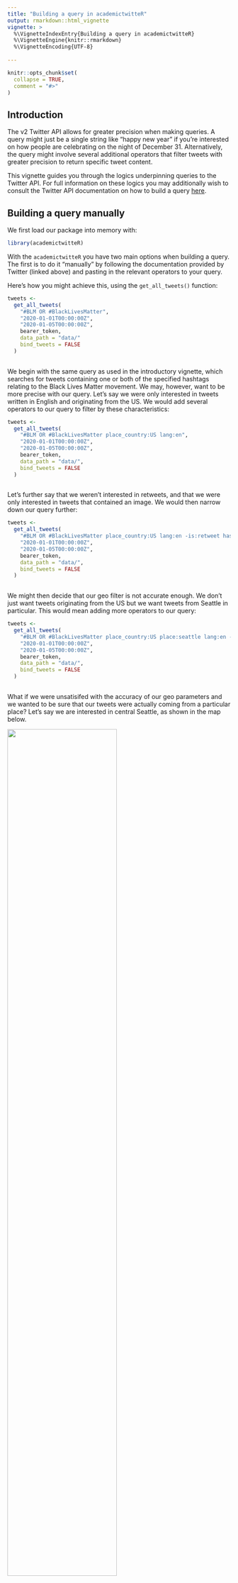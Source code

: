 ```yaml
---
title: "Building a query in academictwitteR"
output: rmarkdown::html_vignette
vignette: >
  %\VignetteIndexEntry{Building a query in academictwitteR}
  %\VignetteEngine{knitr::rmarkdown}
  %\VignetteEncoding{UTF-8}
  
---
```


```r
knitr::opts_chunk$set(
  collapse = TRUE,
  comment = "#>"
)
```

## Introduction

The v2 Twitter API allows for greater precision when making queries. A query might just be a single string like "happy new year" if you're interested on how people are celebrating on the night of December 31. Alternatively, the query might involve several additional operators that filter tweets with greater precision to return specific tweet content. 

This vignette guides you through the logics underpinning queries to the Twitter API. For full information on these logics you may additionally wish to consult the Twitter API documentation on how to build a query [here](https://developer.twitter.com/en/docs/twitter-api/tweets/search/integrate/build-a-query).

## Building a query manually

We first load our package into memory with:

```r
library(academictwitteR)
```

With the `academictwitteR` you have two main options when building a query. The first is to do it "manually" by following the documentation provided by Twitter (linked above) and pasting in the relevant operators to your query.

Here's how you might achieve this, using the `get_all_tweets()` function:

```r

tweets <-
  get_all_tweets(
    "#BLM OR #BlackLivesMatter",
    "2020-01-01T00:00:00Z",
    "2020-01-05T00:00:00Z",
    bearer_token,
    data_path = "data/"
    bind_tweets = FALSE
  )
  
```

We begin with the same query as used in the introductory vignette, which searches for tweets containing one or both of the specified hashtags relating to the Black Lives Matter movement. We may, however, want to be more precise with our query. Let's say we were only interested in tweets written in English and originating from the US. We would add several operators to our query to filter by these characteristics:

```r

tweets <-
  get_all_tweets(
    "#BLM OR #BlackLivesMatter place_country:US lang:en",
    "2020-01-01T00:00:00Z",
    "2020-01-05T00:00:00Z",
    bearer_token,
    data_path = "data/",
    bind_tweets = FALSE
  )
  
```

Let's further say that we weren't interested in retweets, and that we were only interested in tweets that contained an image. We would then narrow down our query further:

```r

tweets <-
  get_all_tweets(
    "#BLM OR #BlackLivesMatter place_country:US lang:en -is:retweet has:images",
    "2020-01-01T00:00:00Z",
    "2020-01-05T00:00:00Z",
    bearer_token,
    data_path = "data/",
    bind_tweets = FALSE
  )
  
```

We might then decide that our geo filter is not accurate enough. We don't just want tweets originating from the US but we want tweets from Seattle in particular. This would mean adding more operators to our query:

```r

tweets <-
  get_all_tweets(
    "#BLM OR #BlackLivesMatter place_country:US place:seattle lang:en -is:retweet has:images",
    "2020-01-01T00:00:00Z",
    "2020-01-05T00:00:00Z",
    bearer_token,
    data_path = "data/",
    bind_tweets = FALSE
  )
  
```

What if we were unsatisifed with the accuracy of our geo parameters and we wanted to be sure that our tweets were actually coming from a particular place? Let's say we are interested in central Seattle, as shown in the map below.

![](files/seattle.png){width=70%}

Twitter also allows us to query tweets originating from within a particular geographical buffer too. Here, we simply specify the longitude and latitude of the southwest and then the northeast corners of this bounding box. Note, this image is taken from a screenshot of the website [http://bboxfinder.com](http://bboxfinder.com). Many such websites exist that allow you to find the bounding box coordinates of a place of interest, including [https://www.openstreetmap.org](https://www.openstreetmap.org) and [https://boundingbox.klokantech.com/](https://boundingbox.klokantech.com/).

We can then input this information with the "bounding_box" operator as below:

```r

tweets <-
  get_all_tweets(
    "#BLM OR #BlackLivesMatter bounding_box:[-122.375679 47.563554 -122.266159 47.643417] lang:en -is:retweet has:images",
    "2020-01-01T00:00:00Z",
    "2020-01-05T00:00:00Z",
    bearer_token,
    data_path = "data/",
    bind_tweets = FALSE
  )
  
```

## Building a query with `build_query()`

Alternatively, you can use the convenience function `build_query()` included in the `academictwitteR` package. 

The function comes with multiple optional parameters, which can be combined to generate a more precise query. This can then be passed to an object, here called "query," which can then be entered into the `get_all_tweets()` function as our query. 

The below provides an example, and prints the out output of the function. Here, we are building a query for the #BLM hashtag, specifying that we do not want to capture retweets, that we want to tweets to originate from London, that we don't want to capture any promoted tweets, that we want the tweets to contain  URLs, that we want it to contain videos, and that they are written in English. 

```r

query <- build_query(query = "#BLM", is_retweet = FALSE, place = "London", remove_promoted = TRUE, has_links = TRUE, has_videos = TRUE, lang = "en")

query
  
```

We can also enter geographical information with the `build_query()` function. Our two options here are the `point_radius` and `bbox` arguments. Both of these take numeric vectors as inputs. The `point_radius` argument requires three pieces of information: the longitude and latitude of a target coordinate, and the buffer size around that coordinate. The `bbox` argument, which stands for "bounding box," requires four pieces of information: the longitude and latitude of the southwest corner of the bounding box and the longitude and latitude of the northeast corner of the bounding box.

To build a query including a filter by point radius, we might use:

```r

query <- build_query(query = "#BLM", point_radius = c(-0.131969125179604,51.50847878040284, 25))

query
  
```

Note that the maximum radius for the buffer is 25 miles. Similarly, the maximum height and width of any bounding box is 25 miles. Inputting coordinate information that exceeds these bounds will result in a 400 status code error.

To make things a bit simpler, the `build_query()` function also includes prompts for entering parameters that require more precise geographical information, like the "bounding_box" or "point_radius" parameters for which we can submit queries to the Twitter API. These can be called by setting the `geo_query` argument to `TRUE` as so:


```r

query <- build_query(query = "#BLM", geo_query = TRUE)
  
```

```
Which geo buffer type type do you want? 

1: Point radius
2: Bounding box
```

If we select option 1, we will then be prompted to enter the longitude, latitude, and radius of the buffer emanating outwards from this coordinate as below, where I enter the same information as we did above:

```
Selection: 1
What is longitude? -0.131969125179604
What is latitude? 51.50847878040284
What is radius? 25

```

```r
query <- "#BLM -is:retweet point_radius:[-0.131969125179604 51.50847878040284 25mi]"
```

And we see that the end result is the same as the above:

```r
query
```

